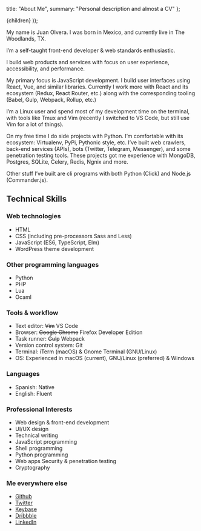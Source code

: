 
  title: "About Me",
  summary: "Personal description and almost a CV"
};

  <ThemeProvider theme={theme}>
    <Page path={router.pathname} meta={meta}>
      {children}
    </Page>
  </ThemeProvider>
));

My name is Juan Olvera. I was born in Mexico, and currently live in The Woodlands, TX.

I’m a self-taught front-end developer & web standards enthusiastic.

I build web products and services with focus on user experience, accessibility, and performance.

My primary focus is JavaScript development. I build user interfaces using React, Vue, and similar libraries. Currently I work more with React and its ecosystem (Redux, React Router, etc.) along with the corresponding tooling (Babel, Gulp, Webpack, Rollup, etc.)

I’m a Linux user and spend most of my development time on the terminal, with tools like Tmux and Vim (recently I switched to VS Code, but still use Vim for a lot of things).

On my free time I do side projects with Python. I’m comfortable with its ecosystem: Virtualenv, PyPi, Pythonic style, etc. I’ve built web crawlers, back-end services (APIs), bots (Twitter, Telegram, Messenger), and some penetration testing tools. These projects got me experience with MongoDB, Postgres, SQLite, Celery, Redis, Ngnix and more.

Other stuff I’ve built are cli programs with both Python (Click) and Node.js (Commander.js).

## Technical Skills

### Web technologies

- HTML
- CSS (including pre-processors Sass and Less)
- JavaScript (ES6, TypeScript, Elm)
- WordPress theme development

### Other programming languages

- Python
- PHP
- Lua
- Ocaml

### Tools & workflow

- Text editor: <strike>Vim</strike> VS Code
- Browser: <strike>Google Chrome</strike> Firefox Developer Edition
- Task runner: <strike>Gulp</strike> Webpack
- Version control system: Git
- Terminal: iTerm (macOS) & Gnome Terminal (GNU/Linux)
- OS: Experienced in macOS (current), GNU/Linux (preferred) & Windows

### Languages

- Spanish: Native
- English: Fluent

### Professional Interests

- Web design & front-end development
- UI/UX design
- Technical writing
- JavaScript programming
- Shell programming
- Python programming
- Web apps Security & penetration testing
- Cryptography

### Me everywhere else

- [Github](https://github.com/thinkxl)
- [Twitter](https://twitter.com/_jolvera)
- [Keybase](https://keybase.io/thinkxl)
- [Dribbble](https://dribbble.com/thinkxl)
- [LinkedIn](https://www.linkedin.com/in/juanolvera)
